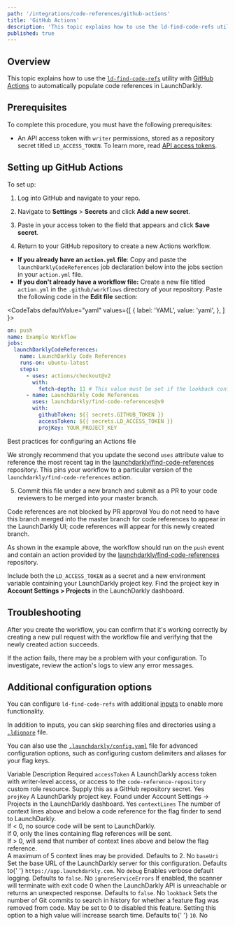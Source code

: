 ```yaml
---
path: '/integrations/code-references/github-actions'
title: 'GitHub Actions'
description: 'This topic explains how to use the ld-find-code-refs utility with GitHub Actions to automatically populate code references in LaunchDarkly.'
published: true
---
```


## Overview

This topic explains how to use the [`ld-find-code-refs`](https://github.com/launchdarkly/ld-find-code-refs/) utility with [GitHub Actions](https://github.com/features/actions) to automatically populate code references in LaunchDarkly.

## Prerequisites

To complete this procedure, you must have the following prerequisites:

- An API access token with `writer` permissions, stored as a repository secret titled `LD_ACCESS_TOKEN`. To learn more, read [API access tokens](/home/account-security/api-access-tokens).

## Setting up GitHub Actions

To set up:

1. Log into GitHub and navigate to your repo.
2. Navigate to **Settings** > **Secrets** and click **Add a new secret**.
3. Paste in your access token to the field that appears and click **Save secret**.

4. Return to your GitHub repository to create a new Actions workflow.

- **If you already have an `action.yml` file**: Copy and paste the `launchDarklyCodeReferences` job declaration below into the jobs section in your `action.yml` file.
- **If you don't already have a workflow file:** Create a new file titled `action.yml` in the `.github/workflows` directory of your repository. Paste the following code in the **Edit file** section:

<CodeTabs
 defaultValue="yaml"
 values={[
   { label: 'YAML', value: 'yaml', },
 ]
}>
<CodeTabItem value="yaml">

```yaml
on: push
name: Example Workflow
jobs:
  launchDarklyCodeReferences:
    name: LaunchDarkly Code References
    runs-on: ubuntu-latest
    steps:
      - uses: actions/checkout@v2
        with:
          fetch-depth: 11 # This value must be set if the lookback configuration option is not disabled for find-code-references. Read more: https://github.com/launchdarkly/ld-find-code-refs#searching-for-unused-flags-extinctions
      - name: LaunchDarkly Code References
        uses: launchdarkly/find-code-references@v9
        with:
          githubToken: ${{ secrets.GITHUB_TOKEN }}
          accessToken: ${{ secrets.LD_ACCESS_TOKEN }}
          projKey: YOUR_PROJECT_KEY
```

</CodeTabItem>
</CodeTabs>

<Callout intent="info">
  <CalloutTitle>Best practices for configuring an Actions file</CalloutTitle>
  <CalloutDescription>

We strongly recommend that you update the second `uses` attribute value to reference the most recent tag in the
[launchdarkly/find-code-references](https://github.com/launchdarkly/find-code-references) repository. This pins your
workflow to a particular version of the `launchdarkly/find-code-references` action.

  </CalloutDescription>
</Callout>

5. Commit this file under a new branch and submit as a PR to your code reviewers to be merged into your master branch.

<Callout intent="info">
  <CalloutTitle>Code references are not blocked by PR approval</CalloutTitle>
  <CalloutDescription>
    You do not need to have this branch merged into the master branch for code references to appear in the LaunchDarkly
    UI; code references will appear for this newly created branch.
  </CalloutDescription>
</Callout>

As shown in the example above, the workflow should run on the `push` event and contain an action provided by the [launchdarkly/find-code-references](https://github.com/launchdarkly/find-code-references) repository.

Include both the `LD_ACCESS_TOKEN` as a secret and a new environment variable containing your LaunchDarkly project key. Find the project key in **Account Settings > Projects** in the LaunchDarkly dashboard.

## Troubleshooting

After you create the workflow, you can confirm that it's working correctly by creating a new pull request with the workflow file and verifying that the newly created action succeeds.

If the action fails, there may be a problem with your configuration. To investigate, review the action's logs to view any error messages.

## Additional configuration options

You can configure `ld-find-code-refs` with additional [inputs](https://help.github.com/en/actions/reference/workflow-syntax-for-github-actions#jobsjob_idstepswith) to enable more functionality.

In addition to inputs, you can skip searching files and directories using a [`.ldignore`](https://github.com/launchdarkly/ld-find-code-refs/blob/master/docs/CONFIGURATION.md#ignoring-files-and-directories) file.

You can also use the [`.launchdarkly/config.yaml`](https://github.com/launchdarkly/ld-find-code-refs/blob/master/docs/CONFIGURATION.md#advanced-yaml-configuration) file for advanced configuration options, such as configuring custom delimiters and aliases for your flag keys.

<Table>
  <TableHeader>
    <TableHeadCell>Variable</TableHeadCell>
    <TableHeadCell>Description</TableHeadCell>
    <TableHeadCell>Required</TableHeadCell>
  </TableHeader>
  <TableBody>
    <TableRow>
      <TableCell>
        <code>accessToken</code>
      </TableCell>
      <TableCell>
        A LaunchDarkly access token with writer-level access, or access to the <code>code-reference-repository</code> custom role resource. Supply this as a GitHub repository secret.
      </TableCell>
      <TableCell>Yes</TableCell>
    </TableRow>
    <TableRow>
      <TableCell>
        <code>projKey</code>
      </TableCell>
      <TableCell>
        A LaunchDarkly project key. Found under Account Settings -> Projects in the LaunchDarkly dashboard.
      </TableCell>
      <TableCell>Yes</TableCell>
    </TableRow>
    <TableRow>
      <TableCell>
        <code>contextLines</code>
      </TableCell>
      <TableCell>
        The number of context lines above and below a code reference for the flag finder to send to LaunchDarkly.
        <br />
        If &lt; 0, no source code will be sent to LaunchDarkly.
        <br />
        If 0, only the lines containing flag references will be sent.
        <br />
        If &gt; 0, will send that number of context lines above and below the flag reference.
        <br />A maximum of 5 context lines may be provided. Defaults to 2.
      </TableCell>
      <TableCell>No</TableCell>
    </TableRow>
    <TableRow>
      <TableCell>
        <code>baseUri</code>
      </TableCell>
      <TableCell>
        Set the base URL of the LaunchDarkly server for this configuration. Defaults to{' '}
        <code>https://app.launchdarkly.com</code>.
      </TableCell>
      <TableCell>No</TableCell>
    </TableRow>
    <TableRow>
      <TableCell>
        <code>debug</code>
      </TableCell>
      <TableCell>
        Enables verbose default logging. Defaults to <code>false</code>.
      </TableCell>
      <TableCell>No</TableCell>
    </TableRow>
    <TableRow>
      <TableCell>
        <code>ignoreServiceErrors</code>
      </TableCell>
      <TableCell>
        If enabled, the scanner will terminate with exit code 0 when the LaunchDarkly API is unreachable or returns an
        unexpected response. Defaults to <code>false</code>.
      </TableCell>
      <TableCell>No</TableCell>
    </TableRow>
    <TableRow>
      <TableCell>
        <code>lookback</code>
      </TableCell>
      <TableCell>
        Sets the number of Git commits to search in history for whether a feature flag was removed from code. May be set
        to 0 to disabled this feature. Setting this option to a high value will increase search time. Defaults to{' '}
        <code>10</code>.
      </TableCell>
      <TableCell>No</TableCell>
    </TableRow>
  </TableBody>
</Table>
